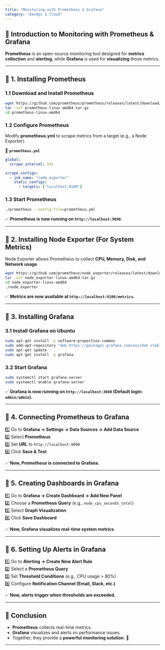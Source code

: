 ```yaml
---
title: "Monitoring with Prometheus & Grafana"
category: "DevOps & Cloud"
---
```


## 📌 Introduction to Monitoring with Prometheus & Grafana

**Prometheus** is an open-source monitoring tool designed for **metrics collection** and **alerting**, while **Grafana** is used for **visualizing** those metrics.

---

## 🔹 1. Installing Prometheus

### **1.1 Download and Install Prometheus**

```bash
wget https://github.com/prometheus/prometheus/releases/latest/download/prometheus-linux-amd64.tar.gz
tar -xvf prometheus-linux-amd64.tar.gz
cd prometheus-linux-amd64
```

### **1.2 Configure Prometheus**

Modify **prometheus.yml** to scrape metrics from a target (e.g., a Node Exporter).

📌 **`prometheus.yml`**
```yaml
global:
  scrape_interval: 15s

scrape_configs:
  - job_name: "node_exporter"
    static_configs:
      - targets: ["localhost:9100"]
```

### **1.3 Start Prometheus**

```bash
./prometheus --config.file=prometheus.yml
```

✅ **Prometheus is now running on `http://localhost:9090`.**  

---

## 🔹 2. Installing Node Exporter (For System Metrics)

Node Exporter allows Prometheus to collect **CPU, Memory, Disk, and Network usage**.

```bash
wget https://github.com/prometheus/node_exporter/releases/latest/download/node_exporter-linux-amd64.tar.gz
tar -xvf node_exporter-linux-amd64.tar.gz
cd node_exporter-linux-amd64
./node_exporter
```

✅ **Metrics are now available at `http://localhost:9100/metrics`.**

---

## 🔹 3. Installing Grafana

### **3.1 Install Grafana on Ubuntu**

```bash
sudo apt-get install -y software-properties-common
sudo add-apt-repository "deb https://packages.grafana.com/oss/deb stable main"
sudo apt-get update
sudo apt-get install -y grafana
```

### **3.2 Start Grafana**

```bash
sudo systemctl start grafana-server
sudo systemctl enable grafana-server
```

✅ **Grafana is now running on `http://localhost:3000` (Default login: `admin/admin`).**

---

## 🔹 4. Connecting Prometheus to Grafana

1️⃣ Go to **Grafana → Settings → Data Sources → Add Data Source**  
2️⃣ Select **Prometheus**  
3️⃣ Set **URL** to `http://localhost:9090`  
4️⃣ Click **Save & Test**  

✅ **Now, Prometheus is connected to Grafana.**

---

## 🔹 5. Creating Dashboards in Grafana

1️⃣ Go to **Grafana → Create Dashboard → Add New Panel**  
2️⃣ Choose a **Prometheus Query** (e.g., `node_cpu_seconds_total`)  
3️⃣ Select **Graph Visualization**  
4️⃣ Click **Save Dashboard**  

✅ **Now, Grafana visualizes real-time system metrics.**  

---

## 🔹 6. Setting Up Alerts in Grafana

1️⃣ Go to **Alerting → Create New Alert Rule**  
2️⃣ Select a **Prometheus Query**  
3️⃣ Set **Threshold Conditions** (e.g., CPU usage > 80%)  
4️⃣ Configure **Notification Channel (Email, Slack, etc.)**  

✅ **Now, alerts trigger when thresholds are exceeded.**  

---

## 📌 Conclusion

- **Prometheus** collects real-time metrics.  
- **Grafana** visualizes and alerts on performance issues.  
- Together, they provide a **powerful monitoring solution**. 🚀  

---
